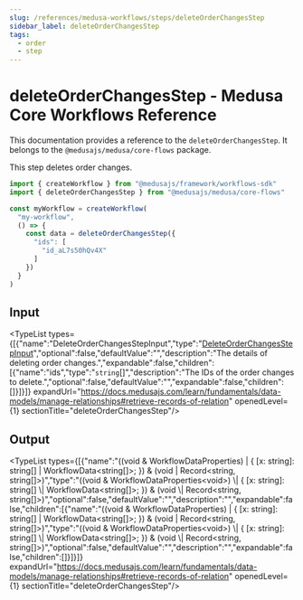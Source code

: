 ```yaml
---
slug: /references/medusa-workflows/steps/deleteOrderChangesStep
sidebar_label: deleteOrderChangesStep
tags:
  - order
  - step
---
```



# deleteOrderChangesStep - Medusa Core Workflows Reference

This documentation provides a reference to the `deleteOrderChangesStep`. It belongs to the `@medusajs/medusa/core-flows` package.

This step deletes order changes.

```ts title="src/workflows/my-workflow.ts"
import { createWorkflow } from "@medusajs/framework/workflows-sdk"
import { deleteOrderChangesStep } from "@medusajs/medusa/core-flows"

const myWorkflow = createWorkflow(
  "my-workflow",
  () => {
    const data = deleteOrderChangesStep({
      "ids": [
        "id_aL7s50hQv4X"
      ]
    })
  }
)
```
  

## Input

<TypeList types={[{"name":"DeleteOrderChangesStepInput","type":"[DeleteOrderChangesStepInput](../../../../interfaces/core_flows.DeleteOrderChangesStepInput/page.mdx)","optional":false,"defaultValue":"","description":"The details of deleting order changes.","expandable":false,"children":[{"name":"ids","type":"`string`[]","description":"The IDs of the order changes to delete.","optional":false,"defaultValue":"","expandable":false,"children":[]}]}]} expandUrl="https://docs.medusajs.com/learn/fundamentals/data-models/manage-relationships#retrieve-records-of-relation" openedLevel={1} sectionTitle="deleteOrderChangesStep"/>

## Output

<TypeList types={[{"name":"((void & WorkflowDataProperties<void>) | { [x: string]: string[] | WorkflowData<string[]>; }) & (void | Record<string, string[]>)","type":"((void & WorkflowDataProperties&#60;void&#62;) \\| &#123; [x: string]: string[] \\| WorkflowData&#60;string[]&#62;; &#125;) & (void \\| Record&#60;string, string[]&#62;)","optional":false,"defaultValue":"","description":"","expandable":false,"children":[{"name":"((void & WorkflowDataProperties<void>) | { [x: string]: string[] | WorkflowData<string[]>; }) & (void | Record<string, string[]>)","type":"((void & WorkflowDataProperties&#60;void&#62;) \\| &#123; [x: string]: string[] \\| WorkflowData&#60;string[]&#62;; &#125;) & (void \\| Record&#60;string, string[]&#62;)","optional":false,"defaultValue":"","description":"","expandable":false,"children":[]}]}]} expandUrl="https://docs.medusajs.com/learn/fundamentals/data-models/manage-relationships#retrieve-records-of-relation" openedLevel={1} sectionTitle="deleteOrderChangesStep"/>
